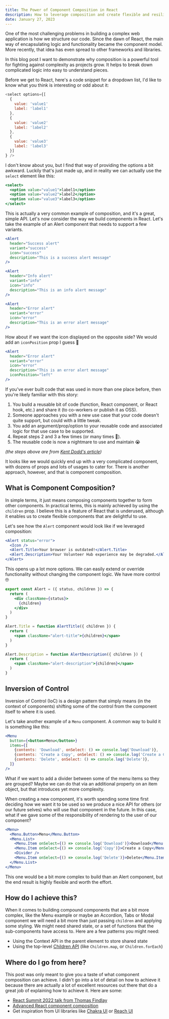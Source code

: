 ```yaml
---
title: The Power of Component Composition in React
description: How to leverage composition and create flexible and resilient components
date: January 27, 2023
---
```


One of the most challenging problems in building a complex web application is how we structure our code. Since the dawn of React, the main way of encapsulating logic and functionality became the component model. More recently, that idea has even spread to other frameworks and libraries.

In this blog post I want to demonstrate why composition is a powerful tool for fighting against complexity as projects grow. It helps to break down complicated logic into easy to understand pieces.

Before we get to React, here's a code snippet for a dropdown list, I'd like to know what you think is interesting or odd about it:

```javascript
<select options={[
  {
    value: 'value1'
    label: 'label1'
  },
  {
    value: 'value2'
    label: 'label2'
  },
  {
    value: 'value3'
    label: 'label3'
  }]
} />
```

I don't know about you, but I find that way of providing the options a bit awkward. Luckily that's just made up, and in reality we can actually use the `select` element like this:

```jsx
<select>
  <option value="value1">label1</option>
  <option value="value2">label2</option>
  <option value="value3">label3</option>
</select>
```

This is actually a very common example of composition, and it's a great, simple API. Let's now consider the way we build components in React. Let's take the example of an Alert component that needs to support a few variants.

```jsx
<Alert
  header="Success alert"
  variant="success"
  icon="success"
  description="This is a success alert message"
/>

<Alert
  header="Info alert"
  variant="info"
  icon="info"
  description="This is an info alert message"
/>

<Alert
  header="Error alert"
  variant="error"
  icon="error"
  description="This is an error alert message"
/>
```

How about if we want the icon displayed on the opposite side? We would add an `iconPosition` prop I guess 🤔

```jsx
<Alert
  header="Error alert"
  variant="error"
  icon="error"
  description="This is an error alert message"
  iconPosition="left"
/>
```

If you've ever built code that was used in more than one place before, then you're likely familiar with this story:

1. You build a reusable bit of code (function, React component, or React hook, etc.) and share it (to co-workers or publish it as OSS).
2. Someone approaches you with a new use case that your code doesn't quite support, but could with a little tweak.
3. You add an argument/prop/option to your reusable code and associated logic for that use case to be supported.
4. Repeat steps 2 and 3 a few times (or many times 😬).
5. The reusable code is now a nightmare to use and maintain 😭

_(the steps above are from [Kent Dodd's article](https://kentcdodds.com/blog/inversion-of-control))_

It looks like we would quickly end up with a very complicated component, with dozens of props and lots of usages to cater for. There is another approach, however, and that is component composition.

## What is Component Composition?

In simple terms, it just means composing components together to form other components. In practical terms, this is mainly achieved by using the `children` prop. I believe this is a feature of React that is underused, although it enables us to create flexible components that are delightful to use.

Let's see how the `Alert` component would look like if we leveraged composition:

```jsx
<Alert status="error">
  <Icon />
  <Alert.Title>Your browser is outdated!</Alert.Title>
  <Alert.Description>Your Volunteer Hub experience may be degraded.</Alert.Description>
</Alert>
```

This opens up a lot more options. We can easily extend or override functionality without changing the component logic. We have more control 🤓

```jsx
export const Alert = ({ status, children }) => {
  return (
    <div className={status}>
      {children}
    </div>
  )
}

Alert.Title = function AlertTitle({ children }) {
  return (
    <span className="alert-title">{children}</span>
  )
}

Alert.Description = function AlertDescription({ children }) {
  return (
    <span className="alert-description">{children}</span>
  )
}
```

## Inversion of Control

Inversion of Control (IoC) is a design pattern that simply means (in the context of components) shifting some of the control from the component itself to where it is used.

Let's take another example of a `Menu` component. A common way to build it is something like this:

```jsx
<Menu
  button={<button>Menu</button>}
  items={[
    {contents: 'Download', onSelect: () => console.log('Download')},
    {contents: 'Create a Copy', onSelect: () => console.log('Create a Copy')},
    {contents: 'Delete', onSelect: () => console.log('Delete')},
  ]}
/>
```

What if we want to add a divider between some of the menu items so they are grouped? Maybe we can do that via an additional property on an item object, but that introduces yet more complexity.

When creating a new component, it's worth spending some time first deciding how we want it to be used so we produce a nice API for others (or our future selves) who will use that component in the future. In this case, what if we gave some of the responsibility of rendering to the user of our component?

```jsx
<Menu>
  <Menu.Button>Menu</Menu.Button>
  <Menu.List>
    <Menu.Item onSelect={() => console.log('Download')}>Download</Menu.Item>
    <Menu.Item onSelect={() => console.log('Copy')}>Create a Copy</Menu.Item>
    <Divider />
    <Menu.Item onSelect={() => console.log('Delete')}>Delete</Menu.Item>
  </Menu.List>
</Menu>
```

This one would be a bit more complex to build than an Alert component, but the end result is highly flexible and worth the effort.

## How do I achieve this?

When it comes to building compound components that are a bit more complex, like the Menu example or maybe an Accordion, Tabs or Modal component we will need a bit more than just passing `children` and applying some styling. We might need shared state, or a set of functions that the sub-components have access to. Here are a few patterns you might need:

- Using the Context API in the parent element to store shared state
- Using the top-level [Children API](https://reactjs.org/docs/react-api.html) (like `Children.map`, or `Children.forEach`)

## Where do I go from here?

This post was only meant to give you a taste of what component composition can achieve. I didn't go into a lot of detail on how to achieve it because there are actually a lot of excellent resources out there that do a great job of explaining how to achieve it. Here are some:

- [React Summit 2022 talk from Thomas Findlay](https://portal.gitnation.org/contents/composition-vs-configuration-how-to-build-flexible-resilient-and-future-proof-components)
- [Advanced React component composition](https://frontendmastery.com/posts/advanced-react-component-composition-guide)
- Get inspiration from UI libraries like [Chakra UI](https://chakra-ui.com/docs/components) or [Reach UI](https://reach.tech)
